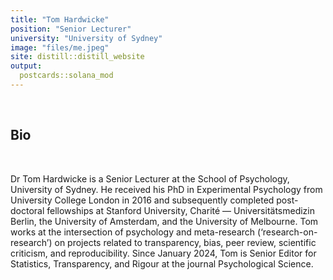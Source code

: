 ```yaml
---
title: "Tom Hardwicke"
position: "Senior Lecturer"
university: "University of Sydney"
image: "files/me.jpeg"
site: distill::distill_website
output:
  postcards::solana_mod
---
```

<br>

## Bio

<br>

Dr Tom Hardwicke is a Senior Lecturer at the School of Psychology, University of Sydney. He received his PhD in Experimental Psychology from University College London in 2016 and subsequently completed post-doctoral fellowships at Stanford University, Charité — Universitätsmedizin Berlin, the University of Amsterdam, and the University of Melbourne. Tom works at the intersection of psychology and meta-research (‘research-on-research’) on projects related to transparency, bias, peer review, scientific criticism, and reproducibility. Since January 2024, Tom is Senior Editor for Statistics, Transparency, and Rigour at the journal Psychological Science.

